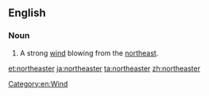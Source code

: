 ==English==

===Noun===
{{en-noun}}
# A strong [[wind]] blowing from the [[northeast]].

[[Category:en:Wind]]

[[et:northeaster]]
[[ja:northeaster]]
[[ta:northeaster]]
[[zh:northeaster]]
